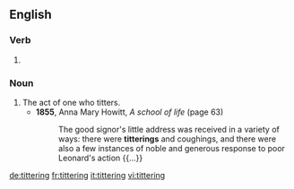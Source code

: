 ==English==

===Verb===
{{head|en|present participle}}

# {{present participle of|titter|lang=en}}

===Noun===
{{en-noun}}

# The act of one who titters.
#* '''1855''', Anna Mary Howitt, ''A school of life'' (page 63)
#*: The good signor's little address was received in a variety of ways: there were '''titterings''' and coughings, and there were also a few instances of noble and generous response to poor Leonard's action {{...}}

[[de:tittering]]
[[fr:tittering]]
[[it:tittering]]
[[vi:tittering]]